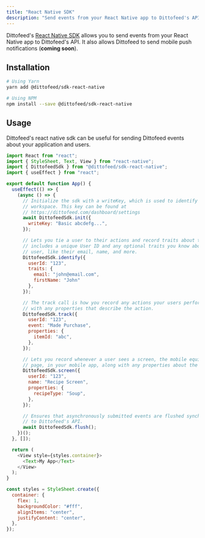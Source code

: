 ```yaml
---
title: "React Native SDK"
description: "Send events from your React Native app to Dittofeed's API"
---
```


Dittofeed's [React Native SDK](https://www.npmjs.com/package/@dittofeed/sdk-react-native) allows you to send events from your React Native app to Dittofeed's API. It also allows Dittofeed to send mobile push notifications (**coming soon**).

## Installation

```bash
# Using Yarn
yarn add @dittofeed/sdk-react-native

# Using NPM
npm install --save @dittofeed/sdk-react-native
```

## Usage

Dittofeed's react native sdk can be useful for sending Dittofeed events about your application and users.

```javascript
import React from "react";
import { StyleSheet, Text, View } from "react-native";
import { DittofeedSdk } from "@dittofeed/sdk-react-native";
import { useEffect } from "react";

export default function App() {
  useEffect(() => {
    (async () => {
      // Initialize the sdk with a writeKey, which is used to identify your
      // workspace. This key can be found at
      // https://dittofeed.com/dashboard/settings
      await DittofeedSdk.init({
        writeKey: "Basic abcdefg...",
      });

      // Lets you tie a user to their actions and record traits about them. It
      // includes a unique User ID and any optional traits you know about the
      // user, like their email, name, and more.
      DittofeedSdk.identify({
        userId: "123",
        traits: {
          email: "john@email.com",
          firstName: "John"
        },
      });

      // The track call is how you record any actions your users perform, along
      // with any properties that describe the action.
      DittofeedSdk.track({
        userId: "123",
        event: "Made Purchase",
        properties: {
          itemId: "abc",
        },
      });

      // Lets you record whenever a user sees a screen, the mobile equivalent of
      // page, in your mobile app, along with any properties about the screen.
      DittofeedSdk.screen({
        userId: "123",
        name: "Recipe Screen",
        properties: {
          recipeType: "Soup",
        },
      });

      // Ensures that asynchronously submitted events are flushed synchronously
      // to Dittofeed's API.
      await DittofeedSdk.flush();
    })();
  }, []);

  return (
    <View style={styles.container}>
      <Text>My App</Text>
    </View>
  );
}

const styles = StyleSheet.create({
  container: {
    flex: 1,
    backgroundColor: "#fff",
    alignItems: "center",
    justifyContent: "center",
  },
});
```
